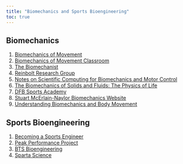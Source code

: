 ```yaml
---
title: "Biomechanics and Sports Bioengineering"
toc: true
---
```


## Biomechanics

1)	[Biomechanics of Movement](https://biomech.stanford.edu/) 
2)	[Biomechanics of Movement Classroom](https://simtk-confluence-homeworks.stanford.edu:8443/display/BMH/Lectures)
3)	[The Biomechanist](https://www.biomechanist.net/)
4)	[Reinbolt Research Group](http://rrg.utk.edu/resources/BME599/lectures.html) 
5)	[Notes on Scientific Computing for Biomechanics and Motor Control](https://github.com/BMClab/BMC) 
6)	[The Biomechanics of Solids and Fluids: The Physics of Life](http://hobbieroth.blogspot.com/2016/09/the-biomechanics-of-solids-and-fluids.html) 
7)	[DFB Sports Academy](https://www.dfb-akademie.de/bewegungsanalyse-biomechanik/-/id-11008485) 
8)	[Stuart McErlain-Naylor Biomechanics Website](https://www.stuartmcnaylor.com/) 
9)	[Understanding Biomechanics and Body Movement](https://www.verywellfit.com/understanding-biomechanics-3498389) 

## Sports Bioengineering

1)	[Becoming a Sports Engineer](https://engineeringsport.co.uk/becoming-a-sports-engineer/) 
2)	[Peak Performance Project](https://www.p3.md/) 
3)	[BTS Bioengineering](https://www.btsbioengineering.com/) 
4)	[Sparta Science](https://spartascience.com/) 
